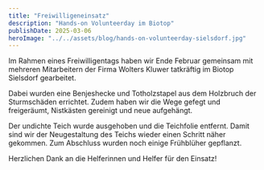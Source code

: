 ```yaml
---
title: "Freiwilligeneinsatz"
description: "Hands-on Volunteerday im Biotop"
publishDate: 2025-03-06
heroImage: "../../assets/blog/hands-on-volunteerday-sielsdorf.jpg"
---
```


Im Rahmen eines Freiwilligentags haben wir Ende Februar gemeinsam mit mehreren Mitarbeitern der Firma Wolters Kluwer tatkräftig im Biotop Sielsdorf gearbeitet.

Dabei wurden eine Benjeshecke und Totholzstapel aus dem Holzbruch der Sturmschäden errichtet. Zudem haben wir die Wege gefegt und freigeräumt, Nistkästen gereinigt und neue aufgehängt.

Der undichte Teich wurde ausgehoben und die Teichfolie entfernt. Damit sind wir der Neugestaltung des Teichs wieder einen Schritt näher gekommen. Zum Abschluss wurden noch einige Frühblüher gepflanzt.

Herzlichen Dank an die Helferinnen und Helfer für den Einsatz!